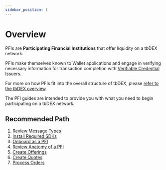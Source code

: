 ```yaml
---
sidebar_position: 1
---
```


# Overview

PFIs are **Participating Financial Institutions** that offer liquidity on a tbDEX network. 

PFIs make themselves known to Wallet applications and engage in verifying  necessary information for transaction completion with [Verifiable Credential](/docs/web5/learn/verifiable-credentials) Issuers. 

For more on how PFIs fit into the overall structure of tbDEX, please [refer to the tbDEX overview](/docs/tbdex/#messages).

The PFI guides are intended to provide you with what you need to begin participating on a tbDEX network.

## Recommended Path

1. [Review Message Types](/docs/tbdex/pfi/message-types)
2. [Install Required SDKs](/docs/tbdex/pfi/required-sdks)
3. [Onboard as a PFI](/docs/tbdex/pfi/onboarding)
4. [Review Anatomy of a PFI](/docs/tbdex/pfi/anatomy-of-a-pfi)
5. [Create Offerings](/docs/tbdex/pfi/creating-offerings)
6. [Create Quotes](/docs/tbdex/pfi/creating-quotes)
7. [Process Orders](/docs/tbdex/pfi/processing-orders)
